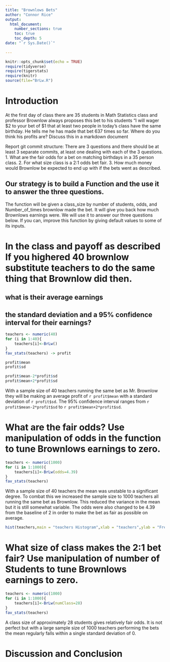 ```yaml
---
title: "Brownlows Bets"
author: "Connor Rice"
output: 
  html_document:
    number_sections: true
    toc: true
    toc_depth: 5
date: "`r Sys.Date()`"    
    
---
```

```r
knitr::opts_chunk$set(echo = TRUE)
require(tidyverse)
require(tigerstats)
require(knitr)
source(file="BrLw.R")
```


<!-- We recommend you use git branches -- create a separate branch for each major section i.e. Introduction, Methods, Results, Inferential Results, and Discussion and Conclusions - leave the YAML block untouched until the final merge where you put in your own name !-->

# Introduction

<!--In this section you explain what you are trying to show.  Where did the data come from?  What is the research or other question you are trying to answer?!-->

 At the first day of class there are 35 students in Math Statistics class and professor Brownlow always proposes this bet to his students "I will wager $2 to your bet of $1 that at least two people in today's class have  the same birthday.  He tells me he has made that bet 637 times so far. Where do you think his profits are? Discuss this in a markdown document
 
Report git commit structure:
There are 3 questions and there should be at least 3 separate commits, at least one dealing with each of the 3 questions.
1. What are the fair odds for a bet on matching birthdays in a 35 person class.
2. For what size class is a 2:1 odds bet fair.
3. How much money would Brownlow be expected to end up with if the bets went as described.

## Our strategy is to build a Function and the use it to answer the three questions. 

The function will be given a class_size by number of students, odds, and Number_of_times brownlow made the bet.  It will give you back how much Brownlows earnings were. We will use it to answer our three questions below. If you can, improve this function by giving default values to some of its inputs. 

# In the class and payoff as described  If you highered 40 brownlow substitute teachers to do the same thing that Brownlow did then.
## what is their average earnings
## the standard deviation and a 95% confidence interval for their earnings?
  
```r
teachers <- numeric(40)
for (i in 1:40){
    teachers[i]<-BrLw()
}
fav_stats(teachers) -> profit

profit$mean
profit$sd

profit$mean-2*profit$sd
profit$mean+2*profit$sd
```

With a sample size of 40 teachers running the same bet as Mr. Brownlow they will be making an average profit of `r profit$mean` with a standard deviation of `r profit$sd`. The 95% confidence interval ranges from `r profit$mean-2*profit$sd` to `r profit$mean+2*profit$sd`.

  
  
<!--Explain and display your method of coming up with a 95% confidence interval of  professor Brownlows winnings (or losings)-->


# What are the fair odds? Use manipulation of odds in the function to tune Brownlows earnings to zero. 


<!--Decide on your methods:  In this section explain the approach you will take to attack the issue --- how will you decide on a likely estimate of professor Brownlow's earnings or losses after 637 bets. Also explain how you construct a 95% confidence interval about your estimate of his winnings !-->


```r
teachers <- numeric(1000)
for (i in 1:1000){
    teachers[i]<-BrLw(odds=4.39)
}
fav_stats(teachers)
```

With a sample size of 40 teachers the mean was unstable to a significant degree. To combat this we increased the sample size to 1000 teachers all running the same bet as Brownlow. This reduced the variance in the mean but it is still somewhat variable. The odds were also changed to be 4.39 from the baseline of 2 in order to make the bet as fair as possible on average.

```r
hist(teachers,main = "teachers Histogram",xlab = "teachers",ylab = "Frequency",col = "skyblue",border = "black")
```

# What size of class makes the 2:1 bet fair?  Use manipulation of number of Students to tune Brownlows earnings to zero.

<!--Explain and display the results of your method of coming up with the estimate of professor Brownlows betting profits!-->


```r
teachers <- numeric(1000)
for (i in 1:1000){
    teachers[i]<-BrLw(numClass=28)
}
fav_stats(teachers)
```

A class size of approximately 28 students gives relatively fair odds. It is not perfect but with a large sample size of 1000 teachers performing the bets the mean regularly falls within a single standard deviation of 0.



# Discussion and Conclusion

<!--Discussion and conclusion here.  If professor Brownlow is consistantly making or losing money how could he change his payout so that his profits center on zero?  Also discuss what size his class should be in order to have his current scheme balance at zero profit.!-->


